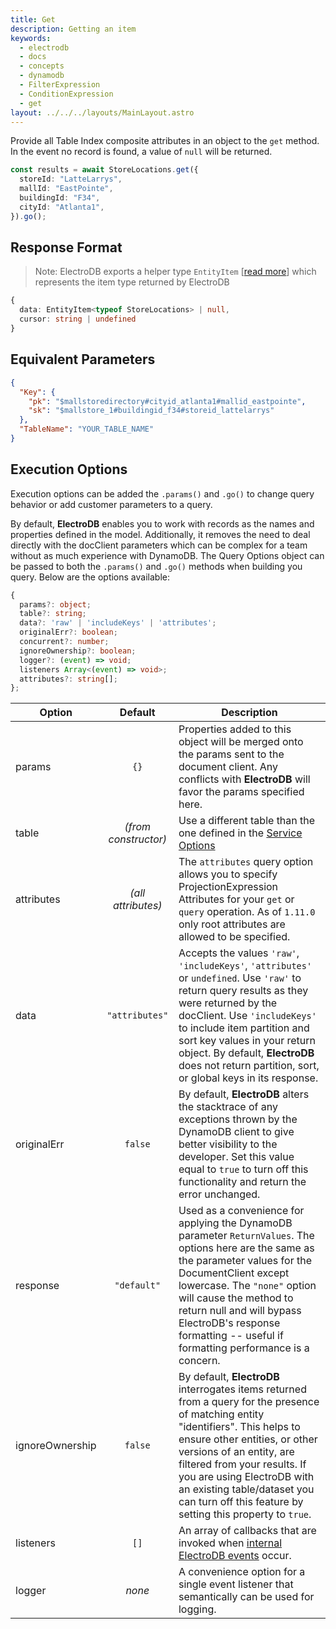 ```yaml
---
title: Get
description: Getting an item
keywords:
  - electrodb
  - docs
  - concepts
  - dynamodb
  - FilterExpression
  - ConditionExpression
  - get
layout: ../../../layouts/MainLayout.astro
---
```


Provide all Table Index composite attributes in an object to the `get` method. In the event no record is found, a value of `null` will be returned.


<ExampleSetup />

```typescript
const results = await StoreLocations.get({
  storeId: "LatteLarrys",
  mallId: "EastPointe",
  buildingId: "F34",
  cityId: "Atlanta1",
}).go();
```

## Response Format

> Note: ElectroDB exports a helper type `EntityItem` [[read more](/en/reference/typescript/)] which represents the item type returned by ElectroDB

```typescript
{
  data: EntityItem<typeof StoreLocations> | null,
  cursor: string | undefined
}
```

## Equivalent Parameters

```json
{
  "Key": {
    "pk": "$mallstoredirectory#cityid_atlanta1#mallid_eastpointe",
    "sk": "$mallstore_1#buildingid_f34#storeid_lattelarrys"
  },
  "TableName": "YOUR_TABLE_NAME"
}
```

## Execution Options

Execution options can be added the `.params()` and `.go()` to change query behavior or add customer parameters to a query.

By default, **ElectroDB** enables you to work with records as the names and properties defined in the model. Additionally, it removes the need to deal directly with the docClient parameters which can be complex for a team without as much experience with DynamoDB. The Query Options object can be passed to both the `.params()` and `.go()` methods when building you query. Below are the options available:

```typescript
{
  params?: object;
  table?: string;
  data?: 'raw' | 'includeKeys' | 'attributes';
  originalErr?: boolean;
  concurrent?: number;
  ignoreOwnership?: boolean;
  logger?: (event) => void;
  listeners Array<(event) => void>;
  attributes?: string[];
};
```

| Option          |       Default        | Description                                                                                                                                                                                                                                                                                                                                            |
| --------------- | :------------------: | ------------------------------------------------------------------------------------------------------------------------------------------------------------------------------------------------------------------------------------------------------------------------------------------------------------------------------------------------------ |
| params          |         `{}`         | Properties added to this object will be merged onto the params sent to the document client. Any conflicts with **ElectroDB** will favor the params specified here.                                                                                                                                                                                     |
| table           | _(from constructor)_ | Use a different table than the one defined in the [Service Options](/en/modeling/service#options)                                                                                                                                                                                                                                                      |
| attributes      |  _(all attributes)_  | The `attributes` query option allows you to specify ProjectionExpression Attributes for your `get` or `query` operation. As of `1.11.0` only root attributes are allowed to be specified.                                                                                                                                                              |
| data            |    `"attributes"`    | Accepts the values `'raw'`, `'includeKeys'`, `'attributes'` or `undefined`. Use `'raw'` to return query results as they were returned by the docClient. Use `'includeKeys'` to include item partition and sort key values in your return object. By default, **ElectroDB** does not return partition, sort, or global keys in its response.            |
| originalErr     |       `false`        | By default, **ElectroDB** alters the stacktrace of any exceptions thrown by the DynamoDB client to give better visibility to the developer. Set this value equal to `true` to turn off this functionality and return the error unchanged.                                                                                                              |
| response        |     `"default"`      | Used as a convenience for applying the DynamoDB parameter `ReturnValues`. The options here are the same as the parameter values for the DocumentClient except lowercase. The `"none"` option will cause the method to return null and will bypass ElectroDB's response formatting -- useful if formatting performance is a concern.                    |
| ignoreOwnership |       `false`        | By default, **ElectroDB** interrogates items returned from a query for the presence of matching entity "identifiers". This helps to ensure other entities, or other versions of an entity, are filtered from your results. If you are using ElectroDB with an existing table/dataset you can turn off this feature by setting this property to `true`. |
| listeners       |         `[]`         | An array of callbacks that are invoked when [internal ElectroDB events](/en/reference/events-logging) occur.                                                                                                                                                                                                                                           |
| logger          |        _none_        | A convenience option for a single event listener that semantically can be used for logging.                                                                                                                                                                                                                                                            |
